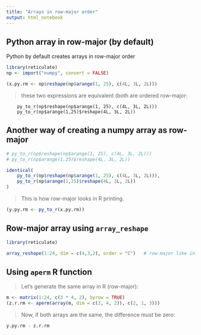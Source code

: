 ```yaml
---
title: "Arrays in row-major order"
output: html_notebook
---
```



## Python array in row-major (by default)
Python by default creates arrays in row-major order

```r
library(reticulate)
np <- import("numpy", convert = FALSE)

(x.py.rm <- np$reshape(np$arange(1, 25), c(4L, 3L, 2L)))
```

> these two expressions are equivalent (both are ordered row-major:

```text
    py_to_r(np$reshape(np$arange(1, 25), c(4L, 3L, 2L)))
    py_to_r(np$arange(1,25)$reshape(4L, 3L, 2L))
```    

## Another way of creating a numpy array as row-major

```r
# py_to_r(np$reshape(np$arange(1, 25), c(4L, 3L, 2L)))
# py_to_r(np$arange(1,25)$reshape(4L, 3L, 2L))

identical(
    py_to_r(np$reshape(np$arange(1, 25), c(4L, 3L, 2L))),
    py_to_r(np$arange(1,25)$reshape(4L, 3L, 2L))
)
```

> This is how row-major looks in R printing.

```r
(y.py.rm <- py_to_r(x.py.rm))
```

## Row-major array using `array_reshape`

```r
library(reticulate)

array_reshape(1:24, dim = c(4,3,2), order = "C")   # row-major like in "C"
```

## Using `aperm` R function

> Let's generate the same array in R (row-major):

```r
m <- matrix(1:24, c(3 * 4, 2), byrow = TRUE)
(z.r.rm <- aperm(array(m, dim = c(3, 4, 2)), c(2, 1, 3)))
```

> Now, if both arrays are the same, the difference must be zero:

```r
y.py.rm - z.r.rm
```



